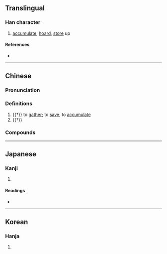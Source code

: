 {{character info}}
==Translingual==

===Han character===
{{Han char|rn=9|rad=人|as=19|sn=21|four=24286|canj=OHUC|ids=⿰亻贊}}

# [[accumulate]], [[hoard]], [[store]] up

====References====
* {{Han ref|kx=0121.400|dkj=01315|dj=0257.040|hdz=10239.040|uh=5139|ud=20793|bh=F5C1|bd=62913}}

----

==Chinese==
{{zh-forms}}

===Pronunciation===
{{zh-pron
|m=zǎn
|m-s=
|dg=
|c=zaan2,zyun2
|c-t=
|g=
|h=pfs=
|j=
|mb=
|md=
|mn=chán
|mn-t=
|w=
|x=
|mc=y
|oc=y
|cat=v
}}

===Definitions===
{{zh-hanzi}}

# {{†}} to [[gather]]; to [[save]]; to [[accumulate]]
# {{†}} {{zh-alt-form|趲|to [[hasten]]}}

===Compounds===
{{zh-der|儹積|儹錢|積儹}}

----

==Japanese==

===Kanji===
{{ja-kanji|grade=|rs=人19}}

# {{rfdef|ja|sort=人19}}

====Readings====
* {{ja-readings|on=さん|kun=あつ-める, あつ-まる}}

----

==Korean==

===Hanja===
{{ko-hanja|hangeul=찬|rv=chan|mr=ch'an}}

# {{rfdef|ko|sort=人19}}